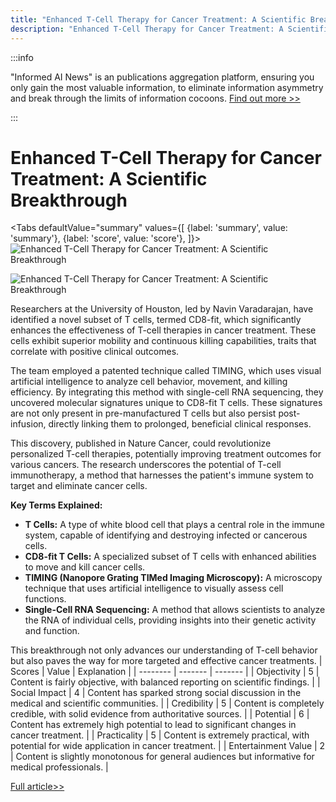 ```yaml
---
title: "Enhanced T-Cell Therapy for Cancer Treatment: A Scientific Breakthrough"
description: "Enhanced T-Cell Therapy for Cancer Treatment: A Scientific Breakthrough"
---
```



:::info

"Informed AI News" is an publications aggregation platform, ensuring you only gain the most valuable information, to eliminate information asymmetry and break through the limits of information cocoons.  [Find out more >>](/)

:::

# Enhanced T-Cell Therapy for Cancer Treatment: A Scientific Breakthrough


<Tabs
	defaultValue="summary"
	values={[
	{label: 'summary', value: 'summary'},
	{label: 'score', value: 'score'},
]}>
<TabItem value="summary">
<img
  src="https://image.informedainews.com/2024/06/Hea-UdV-1717829622-0.jpg"
  alt="Enhanced T-Cell Therapy for Cancer Treatment: A Scientific Breakthrough"
/>

<img
  src="https://image.informedainews.com/2024/06/Hea-z0l-1717829622-1.jpg"
  alt="Enhanced T-Cell Therapy for Cancer Treatment: A Scientific Breakthrough"
/>



Researchers at the University of Houston, led by Navin Varadarajan, have identified a novel subset of T cells, termed CD8-fit, which significantly enhances the effectiveness of T-cell therapies in cancer treatment. These cells exhibit superior mobility and continuous killing capabilities, traits that correlate with positive clinical outcomes.

The team employed a patented technique called TIMING, which uses visual artificial intelligence to analyze cell behavior, movement, and killing efficiency. By integrating this method with single-cell RNA sequencing, they uncovered molecular signatures unique to CD8-fit T cells. These signatures are not only present in pre-manufactured T cells but also persist post-infusion, directly linking them to prolonged, beneficial clinical responses.

This discovery, published in Nature Cancer, could revolutionize personalized T-cell therapies, potentially improving treatment outcomes for various cancers. The research underscores the potential of T-cell immunotherapy, a method that harnesses the patient's immune system to target and eliminate cancer cells.

**Key Terms Explained:**
- **T Cells:** A type of white blood cell that plays a central role in the immune system, capable of identifying and destroying infected or cancerous cells.
- **CD8-fit T Cells:** A specialized subset of T cells with enhanced abilities to move and kill cancer cells.
- **TIMING (Nanopore Grating TIMed Imaging Microscopy):** A microscopy technique that uses artificial intelligence to visually assess cell functions.
- **Single-Cell RNA Sequencing:** A method that allows scientists to analyze the RNA of individual cells, providing insights into their genetic activity and function.

This breakthrough not only advances our understanding of T-cell behavior but also paves the way for more targeted and effective cancer treatments.
</TabItem>
<TabItem value="score">
	| Scores     | Value   | Explanation |
	| -------- | ------- | ------- |
	| Objectivity  | 5    | Content is fairly objective, with balanced reporting on scientific findings.    |
	| Social Impact | 4     | Content has sparked strong social discussion in the medical and scientific communities.    |
	| Credibility    | 5    | Content is completely credible, with solid evidence from authoritative sources.    |
	| Potential    | 6    | Content has extremely high potential to lead to significant changes in cancer treatment.    |
	| Practicality    | 5    | Content is extremely practical, with potential for wide application in cancer treatment.    |
	| Entertainment Value    | 2    | Content is slightly monotonous for general audiences but informative for medical professionals.    |
</TabItem>
</Tabs>

[Full article>>](https://www.cnbeta.com.tw/articles/science/1433955.htm)

